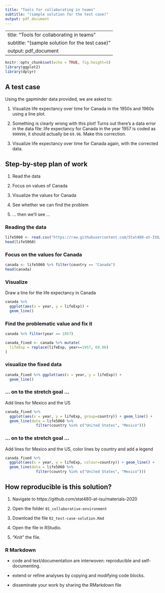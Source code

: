 ```yaml
---
title: "Tools for collaborating in teams"
subtitle: "(sample solution for the test case)"
output: pdf_document
---
```

---
title: "Tools for collaborating in teams"
subtitle: "(sample solution for the test case)"
output: pdf_document
---

```r
knitr::opts_chunk$set(echo = TRUE, fig.height=5)
library(ggplot2)
library(dplyr)
```

## A test case

Using the gapminder data provided, we are asked to:

1. Visualize life expectancy over time for Canada in the 1950s and 1960s using a line plot.

2. Something is clearly wrong with this plot! Turns out there's a data error  in the data file: life expectancy for Canada in the year 1957 is coded as `999999`, it should actually be `69.96`. Make this correction.

3. Visualize life expectancy over time for Canada again, with the corrected data.

## Step-by-step plan of work

1. Read the data

2. Focus on values of Canada

3. Visualize the values for Canada

4. See whether we can find the problem

5. ... then we'll see ...


### Reading the data 

```r
life5060 <- read.csv("https://raw.githubusercontent.com/Stat480-at-ISU/materials/master/01_collaborative-environment/data/gapminder-5060.csv")
head(life5060)
```


### Focus on the values for Canada

```r
canada <- life5060 %>% filter(country == "Canada")
head(canada)
```


### Visualize 

Draw a line for the life expectancy in Canada
```r
canada %>% 
  ggplot(aes(x = year, y = lifeExp)) +
  geom_line()
```


### Find the problematic value and fix it

```r
canada %>% filter(year == 1957)

canada_fixed <- canada %>% mutate(
  lifeExp = replace(lifeExp, year==1957, 69.96)  
)
```


### visualize the fixed data

```r
canada_fixed %>% ggplot(aes(x = year, y = lifeExp)) +
  geom_line()
```


### ... on to the stretch goal ... 

Add lines for Mexico and the US

```r
canada_fixed %>% 
  ggplot(aes(x = year, y = lifeExp, group=country)) + geom_line() +
  geom_line(data = life5060 %>% 
              filter(country %in% c("United States", "Mexico")))
```


### ... on to the stretch goal ... 

Add lines for Mexico and the US, color lines by country and add a legend

```r
canada_fixed %>% 
  ggplot(aes(x = year, y = lifeExp, colour=country)) + geom_line() +
  geom_line(data = life5060 %>% 
              filter(country %in% c("United States", "Mexico")))

```


## How reproducible is this solution?

1. Navigate to https://github.com/stat480-at-isu/materials-2020

2. Open the folder `01_collaborative-environment` 

3. Download the file `02_test-case-solution.Rmd`

3. Open the file in RStudio.

4. "Knit" the file.


### R Markdown

- code and text/documentation are interwoven: reproducible and self-documenting.

- extend or refine analyses by copying and modifying code blocks.

- disseminate your work by sharing the RMarkdown file
